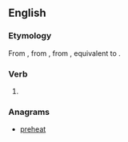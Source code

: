 ==English==

===Etymology===
From {{inh|en|enm|repeth}}, from {{inh|en|ang|rīpþ}}, from {{inh|en|gem-pro|*rīpidi|t=reapeth; reaps}}, equivalent to {{suffix|en|reap|eth}}.

===Verb===
{{head|en|verb form}}

# {{en-archaic third-person singular of|reap}}

===Anagrams===
* [[preheat#English|preheat]]